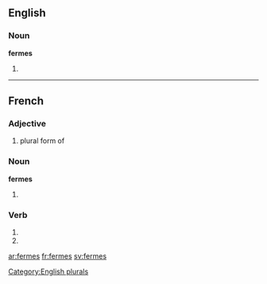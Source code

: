 {{also|fermés}}
==English==

===Noun===
'''fermes'''

# {{plural of|[[ferme]]}}

[[Category:English plurals]]

----

==French==

===Adjective===
{{infl|fr|adjective forms}}

# plural form of '''{{l|fr|ferme}}'''

===Noun===
'''fermes'''

# {{plural of|ferme|lang=French}}

===Verb===
{{fr-verb-form}}

# {{form of|Second-person singular present indicative|[[fermer#French|fermer]]|lang=French}}
# {{form of|Second-person singular present subjunctive|fermer#French|fermer|lang=French}}

[[ar:fermes]]
[[fr:fermes]]
[[sv:fermes]]